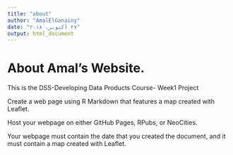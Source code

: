 ```yaml
---
title: "about"
author: "AmalElGanainy"
date: "٢٧ أكتوبر، ٢٠١٨"
output: html_document
---
```

# About Amal's Website.

This is the DSS-Developing Data Products Course- Week1 Project

Create a web page using R Markdown that features a map created with Leaflet.

Host your webpage on either GitHub Pages, RPubs, or NeoCities.

Your webpage must contain the date that you created the document, and it must contain a map created with Leaflet.